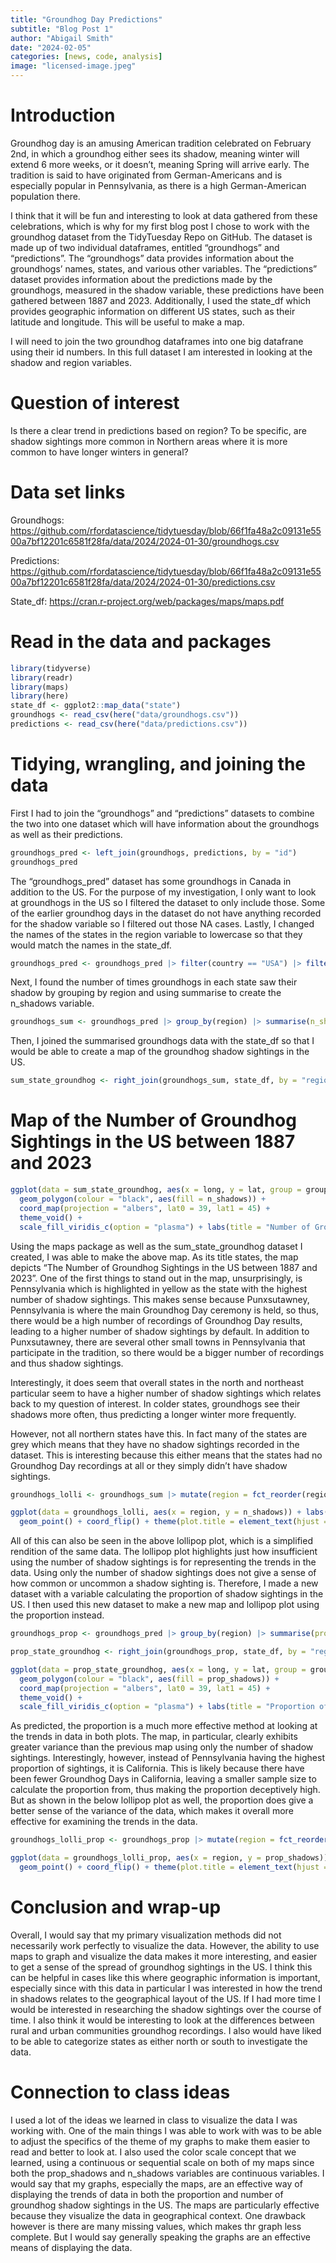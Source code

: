 ```yaml
---
title: "Groundhog Day Predictions"
subtitle: "Blog Post 1"
author: "Abigail Smith"
date: "2024-02-05"
categories: [news, code, analysis]
image: "licensed-image.jpeg"
---
```


# Introduction

Groundhog day is an amusing American tradition celebrated on February 2nd, in which a groundhog either sees its shadow, meaning winter will extend 6 more weeks, or it doesn't, meaning Spring will arrive early. The tradition is said to have originated from German-Americans and is especially popular in Pennsylvania, as there is a high German-American population there.

I think that it will be fun and interesting to look at data gathered from these celebrations, which is why for my first blog post I chose to work with the groundhog dataset from the TidyTuesday Repo on GitHub. The dataset is made up of two individual dataframes, entitled "groundhogs" and "predictions". The "groundhogs" data provides information about the groundhogs' names, states, and various other variables. The "predictions" dataset provides information about the predictions made by the groundhogs, measured in the shadow variable, these predictions have been gathered between 1887 and 2023. Additionally, I used the state_df which provides geographic information on different US states, such as their latitude and longitude. This will be useful to make a map.

I will need to join the two groundhog dataframes into one big datafrane using their id numbers. In this full dataset I am interested in looking at the shadow and region variables.

# Question of interest

Is there a clear trend in predictions based on region? To be specific, are shadow sightings more common in Northern areas where it is more common to have longer winters in general?

# Data set links

Groundhogs:
[https://github.com/rfordatascience/tidytuesday/blob/66f1fa48a2c09131e5500a7bf12201c6581f28fa/data/2024/2024-01-30/groundhogs.csv]()

Predictions: 
[https://github.com/rfordatascience/tidytuesday/blob/66f1fa48a2c09131e5500a7bf12201c6581f28fa/data/2024/2024-01-30/predictions.csv]()

State_df: 
[https://cran.r-project.org/web/packages/maps/maps.pdf]()

# Read in the data and packages

```r
library(tidyverse)
library(readr)
library(maps)
library(here)
state_df <- ggplot2::map_data("state")
groundhogs <- read_csv(here("data/groundhogs.csv"))
predictions <- read_csv(here("data/predictions.csv"))
```

# Tidying, wrangling, and joining the data

First I had to join the "groundhogs" and "predictions" datasets to combine the two into one dataset which will have information about the groundhogs as well as their predictions.

```r
groundhogs_pred <- left_join(groundhogs, predictions, by = "id")
groundhogs_pred
```

The "groundhogs_pred" dataset has some groundhogs in Canada in addition to the US. For the purpose of my investigation, I only want to look at groundhogs in the US so I filtered the dataset to only include those. Some of the earlier groundhog days in the dataset do not have anything recorded for the shadow variable so I filtered out those NA cases. Lastly, I changed the names of the states in the region variable to lowercase so that they would match the names in the state_df. 

```r
groundhogs_pred <- groundhogs_pred |> filter(country == "USA") |> filter(!is.na(shadow)) |> mutate(region = tolower(region))
```

Next, I found the number of times groundhogs in each state saw their shadow by grouping by region and using summarise to create the n_shadows variable. 

```r
groundhogs_sum <- groundhogs_pred |> group_by(region) |> summarise(n_shadows = sum(shadow)) 
```

Then, I joined the summarised groundhogs data with the state_df so that I would be able to create a map of the groundhog shadow sightings in the US. 

```r
sum_state_groundhog <- right_join(groundhogs_sum, state_df, by = "region")
```

# Map of the Number of Groundhog Sightings in the US between 1887 and 2023

```r
ggplot(data = sum_state_groundhog, aes(x = long, y = lat, group = group)) +
  geom_polygon(colour = "black", aes(fill = n_shadows)) +
  coord_map(projection = "albers", lat0 = 39, lat1 = 45) +
  theme_void() +
  scale_fill_viridis_c(option = "plasma") + labs(title = "Number of Groundhog Sightings in the US between 1887 and 2023", subtitle = "*states in grey had no groundhog shadow sightings") +  theme(plot.title = element_text(hjust = 0.5, size = 15), plot.subtitle = element_text(hjust = 0.5, size = 7))
```

Using the maps package as well as the sum_state_groundhog dataset I created, I was able to make the above map. As its title states, the map depicts "The Number of Groundhog Sightings in the US between 1887 and 2023". One of the first things to stand out in the map, unsurprisingly, is Pennsylvania which is highlighted in yellow as the state with the highest number of shadow sightings. This makes sense because Punxsutawney, Pennsylvania is where the main Groundhog Day ceremony is held, so thus, there would be a high number of recordings of Groundhog Day results, leading to a higher number of shadow sightings by default. In addition to Punxsutawney, there are several other small towns in Pennsylvania that participate in the tradition, so there would be a bigger number of recordings and thus shadow sightings.

Interestingly, it does seem that overall states in the north and northeast particular seem to have a higher number of shadow sightings which relates back to my question of interest. In colder states, groundhogs see their shadows more often, thus predicting a longer winter more frequently. 

However, not all northern states have this. In fact many of the states are grey which means that they have no shadow sightings recorded in the dataset. This is interesting because this either means that the states had no Groundhog Day recordings at all or they simply didn't have shadow sightings. 

```r
groundhogs_lolli <- groundhogs_sum |> mutate(region = fct_reorder(region, n_shadows))

ggplot(data = groundhogs_lolli, aes(x = region, y = n_shadows)) + labs(title = "Number of Groundhog Sightings in the US between 1887 and 2023") + geom_segment(aes(xend = region, y = 0, yend = n_shadows)) +
  geom_point() + coord_flip() + theme(plot.title = element_text(hjust = 0.5, size = 15), plot.subtitle = element_text(hjust = 0.5, size = 7)) + theme_minimal()
```

All of this can also be seen in the above lollipop plot, which is a simplified rendition of the same data. The lollipop plot highlights just how insufficient using the  number of shadow sightings is for representing the trends in the data. Using only the number of shadow sightings does not give a sense of how common or uncommon a shadow sighting is. Therefore, I made a new dataset with a variable calculating the proportion of shadow sightings in the US. I then used this new dataset to make a new map and lollipop plot using the proportion instead.

```r
groundhogs_prop <- groundhogs_pred |> group_by(region) |> summarise(prop_shadows = mean(shadow)) 

prop_state_groundhog <- right_join(groundhogs_prop, state_df, by = "region")

ggplot(data = prop_state_groundhog, aes(x = long, y = lat, group = group)) +
  geom_polygon(colour = "black", aes(fill = prop_shadows)) +
  coord_map(projection = "albers", lat0 = 39, lat1 = 45) +
  theme_void() +
  scale_fill_viridis_c(option = "plasma") + labs(title = "Proportion of Groundhog Sightings in the US between 1887 and 2023", subtitle = "*states in grey had no groundhog shadow sightings") +  theme(plot.title = element_text(hjust = 0.5, size = 15), plot.subtitle = element_text(hjust = 0.5, size = 7))
```

As predicted, the proportion is a much more effective method at looking at the trends in data in both plots. The map, in particular, clearly exhibits greater variance than the previous map using only the number of shadow sightings. Interestingly, however, instead of Pennsylvania having the highest proportion of sightings, it is California. This is likely because there have been fewer Groundhog Days in California, leaving a smaller sample size to calculate the proportion from, thus making the proportion deceptively high. But as shown in the below lollipop plot as well, the proportion does give a better sense of the variance of the data, which makes it overall more effective for examining the trends in the data. 

```r
groundhogs_lolli_prop <- groundhogs_prop |> mutate(region = fct_reorder(region, prop_shadows))

ggplot(data = groundhogs_lolli_prop, aes(x = region, y = prop_shadows)) + labs(title = "Proportion of Groundhog Sightings in the US between 1887 and 2023") + geom_segment(aes(xend = region, y = 0, yend = prop_shadows)) +
  geom_point() + coord_flip() + theme(plot.title = element_text(hjust = 0.5, size = 15), plot.subtitle = element_text(hjust = 0.5, size = 7)) + theme_minimal()
```

# Conclusion and wrap-up

Overall, I would say that my primary visualization methods did not necessarily work perfectly to visualize the data. However, the ability to use maps to graph and visualize the data makes it more interesting, and easier to get a sense of the spread of groundhog sightings in the US. I think this can be helpful in cases like this where geographic information is important, especially since with this data in particular I was interested in how the trend in shadows relates to the geographical layout of the US. If I had more time I would be interested in researching the shadow sightings over the course of time. I also think it would be interesting to look at the differences between rural and urban communities groundhog recordings. I also would have liked to be able to categorize states as either north or south to investigate the data. 

# Connection to class ideas

I used a lot of the ideas we learned in class to visualize the data I was working with. One of the main things I was able to work with was to be able to adjust the specifics of the theme of my graphs to make them easier to read and better to look at. I also used the color scale concept that we learned, using a continuous or sequential scale on both of my maps since both the prop_shadows and n_shadows variables are continuous variables. I would say that my graphs, especially the maps, are an effective way of displaying the trends of data in both the proportion and number of groundhog shadow sightings in the US. The maps are particularly effective because they visualize the data in geographical context. One drawback however is there are many missing values, which makes thr graph less complete. But I would say generally speaking the graphs are an effective means of displaying the data. 

